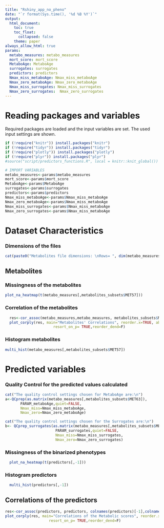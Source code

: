 ```yaml
---
title: "Rshiny_app_no_pheno"
date: "`r format(Sys.time(), '%d %B %Y')`"
output:
  html_document:
    toc: true
    toc_float:
      collapsed: false
    theme: paper
always_allow_html: true
params:
  metabo_measures: metabo_measures
  mort_score: mort_score
  MetaboAge: MetaboAge
  surrogates: surrogates
  predictors: predictors
  Nmax_miss_metaboAge: Nmax_miss_metaboAge
  Nmax_zero_metaboAge: Nmax_zero_metaboAge
  Nmax_miss_surrogates: Nmax_miss_surrogates
  Nmax_zero_surrogates:  Nmax_zero_surrogates
---
```


# Reading packages and variables
Required packages are loaded and the input variables are set. The used input settings are shown.

```r
if (!require("knitr")) install.packages("knitr")
if (!require("tidyr")) install.packages("tidyr")
if (!require("plotly")) install.packages("plotly")
if (!require("plyr")) install.packages("plyr")
#source("script/predictors_functions.R", local = knitr::knit_global())
```

```r
# IMPORT VARIABLES
metabo_measures<-params$metabo_measures
mort_score<-params$mort_score
MetaboAge<-params$MetaboAge
surrogates<-params$surrogates
predictors<-params$predictors
Nmax_miss_metaboAge<-params$Nmax_miss_metaboAge
Nmax_zero_metaboAge<-params$Nmax_miss_metaboAge
Nmax_miss_surrogates<-params$Nmax_miss_metaboAge
Nmax_zero_surrogates<-params$Nmax_miss_metaboAge
```

# Dataset Characteristics
### Dimensions of the files
```r
cat(paste0("Metabolites file dimensions: \nRows= ", dim(metabo_measures)[1], ", Columns= ", dim(metabo_measures)[2]),"\nAll the necessary metabolites were found available!")
```

## Metabolites
### Missingness of the metabolites
```r
plot_na_heatmap(t(metabo_measures[,metabolites_subsets$MET57]))
```

### Correlation of the metabolites 
```r
  res<-cor_assoc(metabo_measures,metabo_measures, metabolites_subsets$MET57,metabolites_subsets$MET57)
  plot_corply(res, main="Metabolites' Correlations", reorder.x=TRUE, abs=F, 
                      resort_on_p= TRUE,reorder_dend=F)
```

### Histogram metabolites
```r
multi_hist(metabo_measures[,metabolites_subsets$MET57])
```

# Predicted variables
### Quality Control for the predicted values calculated
```r
cat("The quality control settings chosen for MetaboAge are:\n")
a<-QCprep(as.matrix(metabo_measures[,metabolites_subsets$MET63]),
       PARAM_metaboAge,quiet=FALSE,
       Nmax_miss=Nmax_miss_metaboAge,
       Nmax_zero=Nmax_zero_metaboAge)

cat("The quality control settings chosen for the Surrogates are:\n")
b<- QCprep_surrogates(as.matrix(metabo_measures[,metabolites_subsets$MET63]),
                       PARAM_surrogates,quiet=FALSE,
                       Nmax_miss=Nmax_miss_surrogates,
                       Nmax_zero=Nmax_zero_surrogates)

```

### Missingness of the binarized phenotypes
```r
  plot_na_heatmap(t(predictors[,-1]))
```

### Histogram predictors
```r
  multi_hist(predictors[,-1])
```

## Correlations of the predictors
```r
res<-cor_assoc(predictors, predictors, colnames(predictors)[-1],colnames(predictors)[-1])
plot_corply(res, main="Correlations of the Metabolic scores", reorder.x=TRUE, abs=F,
                    resort_on_p= TRUE,reorder_dend=F)
```
